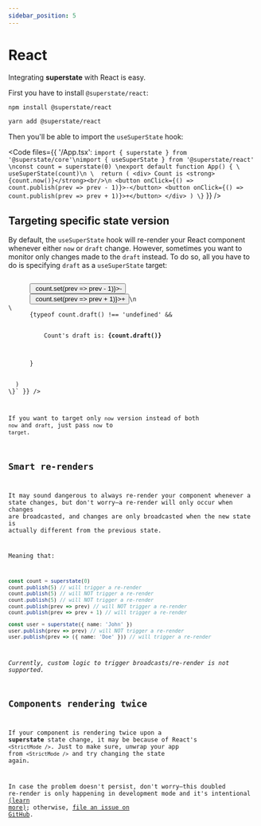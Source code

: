 ```yaml
---
sidebar_position: 5
---
```



# React
Integrating **superstate** with React is easy.

First you have to install `@superstate/react`:

<Tabs>
<TabItem value="bash" label="npm">

```bash
npm install @superstate/react
```

</TabItem>
<TabItem value="yarn" label="yarn">

```bash
yarn add @superstate/react
```

</TabItem>
</Tabs>

Then you'll be able to import the `useSuperState` hook:

<Code files={{ '/App.tsx': `import { superstate } from '@superstate/core'\nimport { useSuperState } from '@superstate/react'
\nconst count = superstate(0)
\nexport default function App() {
\  useSuperState(count)\n
\  return (
    <div>
      Count is <strong>{count.now()}</strong><br/>\n
      <button onClick={() => count.publish(prev => prev - 1)}>-</button>
      <button onClick={() => count.publish(prev => prev + 1)}>+</button>
    </div>
  )
\}` }} />

## Targeting specific state version

By default, the `useSuperState` hook will re-render your React component whenever either `now` or `draft` change.
However, sometimes you want to monitor only changes made to the `draft` instead. To do so, all you have to do is
specifying `draft` as a `useSuperState` target:

<div style={{ paddingBottom: '1rem' }}>
<Code files={{ '/App.tsx': `import { superstate } from '@superstate/core'\nimport { useSuperState } from '@superstate/react'
\nconst count = superstate(0)\n
\  useSuperState(count, { target: 'draft' }) // this line!\n
\  return (
    <div>
      <button onClick={() => count.set(prev => prev - 1)}>-</button>
      <button onClick={() => count.set(prev => prev + 1)}>+</button>\n
\
      {typeof count.draft() !== 'undefined' &&
        <section>
          Count's draft is: <strong>{count.draft()}</strong><br/>
        </section>
      }
    </div>
  )
\}` }} />
</div>

If you want to target only `now` version instead of both `now` and `draft`, just pass `now` to `target`.

## Smart re-renders
It may sound dangerous to always re-render your component whenever a state changes, but don't worry&mdash;a re-render will
only occur when changes are broadcasted, and changes are only broadcasted when the new state is actually different from the
previous state.

Meaning that:

```typescript
const count = superstate(0)
count.publish(5) // will trigger a re-render
count.publish(5) // will NOT trigger a re-render
count.publish(5) // will NOT trigger a re-render
count.publish(prev => prev) // will NOT trigger a re-render
count.publish(prev => prev + 1) // will trigger a re-render

const user = superstate({ name: 'John' })
user.publish(prev => prev) // will NOT trigger a re-render
user.publish(prev => ({ name: 'Doe' })) // will trigger a re-render
```

*Currently, custom logic to trigger broadcasts/re-render is not supported.*


## Components rendering twice

If your component is rendering twice upon a **superstate** state change, it may be because of React's `<StrictMode />`.
Just to make sure, unwrap your app from `<StrictMode />` and try changing the state again.

In case the problem doesn't persist, don't worry&mdash;this doubled re-render is only happening in development mode and it's intentional [(learn more)](https://reactjs.org/docs/strict-mode.html#detecting-unexpected-side-effects);
otherwise, [file an issue on GitHub](https://github.com/chiefGui/superstate).
